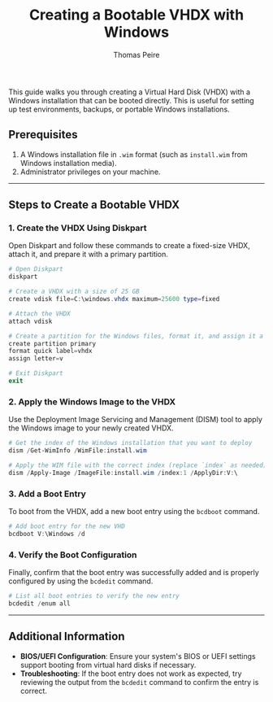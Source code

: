 ﻿---
title: Creating a Bootable VHDX with Windows
description: Step-by-step guide to creating a bootable VHDX using Diskpart, applying a Windows image, and configuring the boot entry.
pubDate: 2024-11-01
author: 'Thomas Peire'
tags: ["bootable", "vhdx", "productivity", "documentation"]
---

This guide walks you through creating a Virtual Hard Disk (VHDX) with a Windows installation that can be booted directly. This is useful for setting up test environments, backups, or portable Windows installations.

## Prerequisites

1. A Windows installation file in `.wim` format (such as `install.wim` from Windows installation media).
2. Administrator privileges on your machine.

---

## Steps to Create a Bootable VHDX

### 1. Create the VHDX Using Diskpart

Open Diskpart and follow these commands to create a fixed-size VHDX, attach it, and prepare it with a primary partition.

```powershell
# Open Diskpart
diskpart 

# Create a VHDX with a size of 25 GB
create vdisk file=C:\windows.vhdx maximum=25600 type=fixed 

# Attach the VHDX 
attach vdisk 

# Create a partition for the Windows files, format it, and assign it a drive letter 
create partition primary 
format quick label=vhdx 
assign letter=v 

# Exit Diskpart
exit
```

### 2. Apply the Windows Image to the VHDX

Use the Deployment Image Servicing and Management (DISM) tool to apply the Windows image to your newly created VHDX.

```powershell
# Get the index of the Windows installation that you want to deploy
dism /Get-WimInfo /WimFile:install.wim 

# Apply the WIM file with the correct index (replace `index` as needed)
dism /Apply-Image /ImageFile:install.wim /index:1 /ApplyDir:V:\
```

### 3. Add a Boot Entry

To boot from the VHDX, add a new boot entry using the `bcdboot` command.

```powershell
# Add boot entry for the new VHD
bcdboot V:\Windows /d
```

### 4. Verify the Boot Configuration

Finally, confirm that the boot entry was successfully added and is properly configured by using the `bcdedit` command.

```powershell
# List all boot entries to verify the new entry
bcdedit /enum all
```

---

## Additional Information

- **BIOS/UEFI Configuration**: Ensure your system's BIOS or UEFI settings support booting from virtual hard disks if necessary.
- **Troubleshooting**: If the boot entry does not work as expected, try reviewing the output from the `bcdedit` command to confirm the entry is correct.
